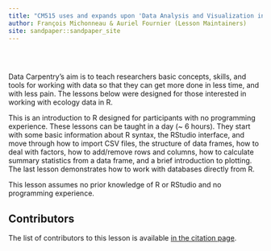 ```yaml
---
title: "CM515 uses and expands upon 'Data Analysis and Visualization in R for Ecologists'"
author: François Michonneau & Auriel Fournier (Lesson Maintainers)
site: sandpaper::sandpaper_site
---
```


<p></p>

<div style="text-align: center; margin-top: 30px; margin-bottom: 30px;">

![](episodes/fig/DC-logo-vision.png){alt=""}

</div>

<p></p>

Data Carpentry's aim is to teach researchers basic concepts, skills,
and tools for working with data so that they can get more done in less
time, and with less pain. The lessons below were designed for those interested
in working with ecology data in R.

This is an introduction to R designed for participants with no programming
experience. These lessons can be taught in a day (~ 6 hours). They start with
some basic information about R syntax, the RStudio interface, and move through
how to import CSV files, the structure of data frames, how to deal with factors,
how to add/remove rows and columns, how to calculate summary statistics from a
data frame, and a brief introduction to plotting. The last lesson demonstrates
how to work with databases directly from R.

This lesson assumes no prior knowledge of R or RStudio and no programming
experience.

## Contributors

The list of contributors to this lesson is available [in the citation page](https://datacarpentry.org/R-ecology-lesson/CITATION).


